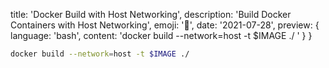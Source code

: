   title: 'Docker Build with Host Networking',
  description: 'Build Docker Containers with Host Networking',
  emoji: '🐳',
  date: '2021-07-28',
  preview: {
    language: 'bash',
    content: 'docker build --network=host -t $IMAGE ./ '
  }
}

```bash Bash
docker build --network=host -t $IMAGE ./
```
